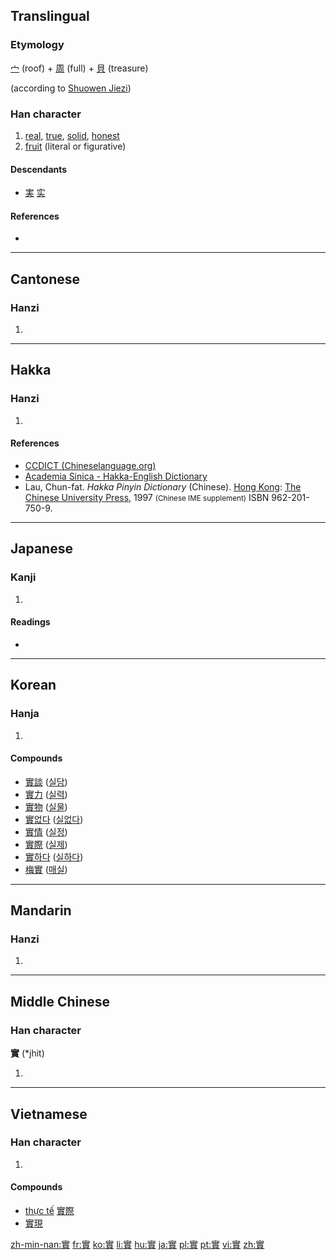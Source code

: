 {{also|实|実}}
==Translingual==
{{ja-forms|[[実]]|[[实]]|實}}

===Etymology===
[[宀]] (roof) + [[周]] (full) + [[貝]] (treasure)

{{Han compound|宀|貫|t1=roof|t2=treasure|ls=ic}}  (according to [[w:Shuowen Jiezi|Shuowen Jiezi]])

===Han character===
{{Han char|rn=40|rad=宀|as=11|sn=14|four=3080<sub>6</sub>|canj=十田十金 (JWJC)}}

# [[real]], [[true]], [[solid]], [[honest]]
# [[fruit]] (literal or figurative)

====Descendants====
* [[実]] [[实]]

====References====
* {{Han ref|kx=0291.040|dkj=07294|dj=0575.070|hdz=20952.030|uh=5BE6|ud=23526|bh=B9EA|bd=47594}}

----

==Cantonese==

===Hanzi===
{{yue-hanzi|jyut=|y=sat6|sim=实}}

# {{defn|lang=yue|sort=宀11}}

----

==Hakka==

===Hanzi===
{{hak-hanzi|poj=shi̍t|gd=sit<sup>8</sup> [Bao'an, Dongguan, Hong Kong]; s'it<sup>8</sup> (shit<sup>8</sup>) [Meixian, Hailu, Kwangtung]; siit<sup>8</sup> [Siyan]|hpy=sid6}}

# {{defn|lang=hak|sort=宀11}}

====References====
*[http://www.chinalanguage.com/dictionaries/?mode=view&view=chardict&query=%E5%AF%A6 CCDICT (Chineselanguage.org)]
*[http://minhakka.ling.sinica.edu.tw/bkg/hakyin/search.php?DETAIL=1&LIMIT=id=36424&dbname=su_tian_1&graph=2 Academia Sinica - Hakka-English Dictionary]
*Lau, Chun-fat. ''Hakka Pinyin Dictionary'' (Chinese). [[Hong Kong]]: [[w:Chinese University of Hong Kong|The Chinese University Press]], 1997 <small>(Chinese IME supplement)</small> ISBN 962-201-750-9.

----

==Japanese==

===Kanji===
{{ja-kanji|grade=|rs=宀11}}

# {{defn|lang=ja|sort=宀11}}

====Readings====
* {{ja-readings|on=[[じつ]] (jitsu), [[しつ]] (shitsu), [[じち]] (jichi)|kun=[[み]] (mi), [[みのる]] (minoru)}}

----

==Korean==

===Hanja===
{{ko-hanja|hangeul=[[실]]|rv=sil|mr=sil}}

# {{defn|lang=ko|sort=宀11}}

====Compounds====
* [[實談]] ([[실담]])
* [[實力]] ([[실력]])
* [[實物]] ([[실물]])
* [[實없다]] ([[실없다]])
* [[實情]] ([[실정]])
* [[實際]] ([[실제]])
* [[實하다]] ([[실하다]])
* [[梅實]] ([[매실]])

----

==Mandarin==

===Hanzi===
{{cmn-hanzi|sim=实|pin=[[shí]] ([[shi2]])|wg=shih<sup>2</sup>}}

# {{defn|lang=cmn|sort=宀11}}

----

==Middle Chinese==

===Han character===
'''實''' (*jhit)<!--note: asterisk indicates that this character appears more than four times in the Tang Dynasty corpus of literature-->

# {{defn|lang=zhx-mid}}

----

==Vietnamese==

===Han character===
{{vi-hantu|[[thật]], [[thực]], [[thiệt]]|rs=宀11}}

# {{defn|lang=vi|sort=宀11}}

====Compounds====
* [[thực tế]] [[實際]]
* [[實現]]

[[zh-min-nan:實]]
[[fr:實]]
[[ko:實]]
[[li:實]]
[[hu:實]]
[[ja:實]]
[[pl:實]]
[[pt:實]]
[[vi:實]]
[[zh:實]]